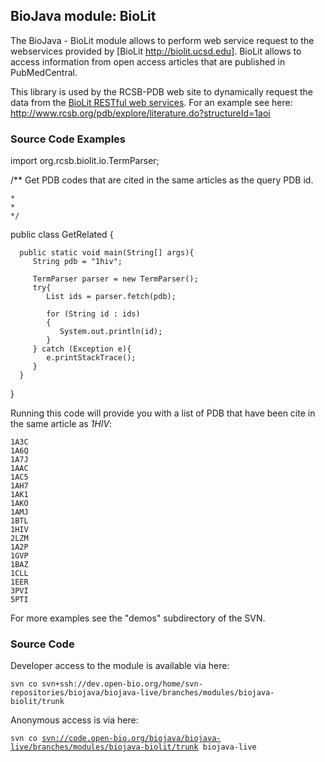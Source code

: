 == BioJava module: BioLit ==

The BioJava - BioLit module allows to perform web service request to the webservices provided by [BioLit http://biolit.ucsd.edu]. BioLit allows to access information from open access articles that are published in PubMedCentral.

This library is used by the RCSB-PDB web site to dynamically request the data from the [http://biolit.ucsd.edu/doc/rest.html BioLit RESTful web services].  For an example see here:
[http://www.rcsb.org/pdb/explore/literature.do?structureId=1aoi http://www.rcsb.org/pdb/explore/literature.do?structureId=1aoi]

=== Source Code Examples ===

<java>

import org.rcsb.biolit.io.TermParser;

/** Get PDB codes that are cited in the same articles as the query PDB id.
 *
 *
 */
public class GetRelated
{

   public static void main(String[] args){
      String pdb = "1hiv";

      TermParser parser = new TermParser();
      try{
         List<String> ids = parser.fetch(pdb);

         for (String id : ids)
         {
            System.out.println(id);
         }
      } catch (Exception e){
         e.printStackTrace();
      }
   }
}
</java>

Running this code will provide you with a list of PDB that have been cite in the same article as <i>1HIV</i>:
<pre>
1A3C
1A6Q
1A7J
1AAC
1AC5
1AH7
1AK1
1AKO
1AMJ
1BTL
1HIV
2LZM
1A2P
1GVP
1BAZ
1CLL
1EER
3PVI
5PTI
</pre>


For more examples see the "demos" subdirectory of the SVN.

=== Source Code ===

Developer access to the module is available via here:

 svn co svn+ssh://dev.open-bio.org/home/svn-repositories/biojava/biojava-live/branches/modules/biojava-biolit/trunk

Anonymous access is via here:
 svn co svn://code.open-bio.org/biojava/biojava-live/branches/modules/biojava-biolit/trunk biojava-live